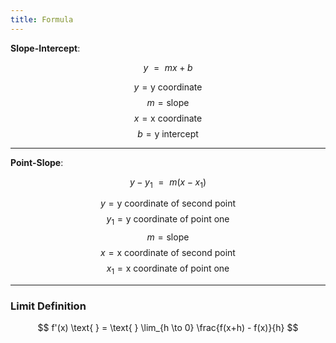 ```yaml
---
title: Formula
---
```


__Slope-Intercept__:

$$
y
\text{ } = \text{ } 
mx + b
$$

$$ y = \text{y coordinate} $$
$$m = \text{slope}$$
$$ x = \text{x coordinate} $$
$$b = \text{y intercept}$$


----

__Point-Slope__: 

$$
y - y_{1} 
\text{ } = \text{ } 
m(x-x_{1})
$$


$$ y = \text{y coordinate of second point} $$
$$ y_{1} = \text{y coordinate of point one} $$
$$m = \text{slope}$$
$$ x = \text{x coordinate of second point} $$
$$ x_{1} = \text{x coordinate of point one} $$

----

### Limit Definition

$$
f'(x) 
\text{ } = \text{ }
\lim_{h \to 0} \frac{f(x+h) - f(x)}{h}
$$
